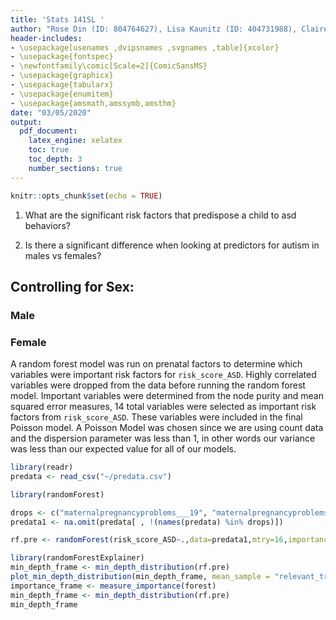 ```yaml
---
title: 'Stats 141SL '
author: "Rose Din (ID: 804764627), Lisa Kaunitz (ID: 404731988), Claire Markey (ID: 104789928), Allison Ocelo (ID: 404799327), Cristina Sanchez (ID: 805119924), and Kayla Schroeder (ID: 804729436) - Section 1A"
header-includes:
- \usepackage[usenames ,dvipsnames ,svgnames ,table]{xcolor}
- \usepackage{fontspec}
- \newfontfamily\comic[Scale=2]{ComicSansMS}
- \usepackage{graphicx}
- \usepackage{tabularx}
- \usepackage{enumitem}
- \usepackage{amsmath,amssymb,amsthm}
date: "03/05/2020"
output: 
  pdf_document:
    latex_engine: xelatex
    toc: true
    toc_depth: 3
    number_sections: true
---
```


```r
knitr::opts_chunk$set(echo = TRUE)
```
\thispagestyle{empty}
\newpage
\section{Abstract}

\textit{This is my abstract.}

\newpage
\section{Research Questions}

1. What are the significant risk factors that predispose a child to asd behaviors?

2. Is there a significant difference when looking at predictors for autism in males vs females? 

\section{Variables of the Study and how they were Measured}

\begin{center}
\begin{tabular}{ | l | l | p{10cm} |} 
\hline
\multicolumn{3}{|c|}{Data Codebook} \\
\hline
Number & Attribute & Description \\
\hline
\hline
1 & momsdeliveryage & Mother's Age at Delivery.\\ \hline
2 & momsedu & Mother's Education Level.	\\ \hline
3 & delivery & How was your baby delivered? \\ \hline
4 & babymortality & Misscarriages, or infant death at birth \\ \hline
5 & mathealth count & Maternal mental health count\\ \hline
6 & sex & Baby's Gender. 1 = Male, 0 = Female	\\ \hline
7 & tri alcohol & Total number of trimesters alcohol was used.	\\ \hline
8 & tri tabacco & Total number of trimesters tabacco was used. \\ \hline	
9 & tri vaping & Total number of trimesters vaping was used.\\ \hline
10 & tri cannabis & Total number of trimesters cannabis was used.\\ \hline		   
11 & mom trauma & Did the mother experience any extremely stressful event during pregnancy, such as the death of a family member, divorce, homelessness, living in a war zone, or abuse?\\ \hline	
12 & asd1 & Total number of family members with ASD (experiencing other)	
1 = have 1+ family members with ASD, 0 otherwise.\\ \hline		   
13 & szbpfamily1 & Total number of family members with SZ/BP (experiencing other). 
1 = have 1+ family members with SZ/BP, 0 otherwise. \\ \hline	
14 & ddfamily1 &Did any of the following family members have a history of developmental delay while an infant?
1 = have 1+ family members with developmental delay, 0 otherwise\\ \hline	
15 & artmethod 1  & In vitro fertilization (IVF) assisted in conceiving baby.	\\ \hline
16 & whenfever 3 & Mothers fever during Third Trimester (weeks 28-40). \\ \hline
29 & deaf1 & Total number of family members Deaf (experiencing other).
1 = have 1+ family members Deaf, 0 otherwise.\\ \hline	
17 & maternalpregnancyproblems 1 & Were there any of the following interventions, complications, or abnormalities during this pregnancy with baby - Gestational diabetes. \\ \hline
18 & maternalpregnancyproblems 2 & Were there any of the following interventions, complications, or abnormalities during this pregnancy with baby - Infections requiring antibiotics . \\ \hline
19 & maternalpregnancyproblems 3 & Were there any of the following interventions, complications, or abnormalities during this pregnancy with baby - Placenta previa. \\ \hline
20 & maternalpregnancyproblems 4 & Were there any of the following interventions, complications, or abnormalities during this pregnancy with baby - Antidepressants to treat depression. \\ \hline
21 & maternalpregnancyproblems 7 & Were there any of the following interventions, complications, or abnormalities during this pregnancy with baby - Preeclampsia/eclampsia . \\ \hline
22 & maternalpregnancyproblems 8 & Were there any of the following interventions, complications, or abnormalities during this pregnancy with baby -  Anemia. \\ \hline
23 & maternalpregnancyproblems 9 & Were there any of the following interventions, complications, or abnormalities during this pregnancy with baby - Hypertension (high blood pressure). \\ \hline
24 & maternalpregnancyproblems 11 & Were there any of the following interventions, complications, or abnormalities during this pregnancy with baby - Preterm labor. \\ \hline
25 & maternalpregnancyproblems 13 & Were there any of the following interventions, complications, or abnormalities during this pregnancy with baby - Placental abruption. \\ \hline
26 & maternalpregnancyproblems 14 & Were there any of the following interventions, complications, or abnormalities during this pregnancy with baby - Vaginal bleeding. \\ \hline
27 & maternalpregnancyproblems 16 & Were there any of the following interventions, complications, or abnormalities during this pregnancy with baby -  Hyperemesis gravidarum. \\ \hline
28 & risk score ASD & Total number of ASD risk behaviors.  Large number suggests higher risk.\\ 
\hline 
\end{tabular} 
\end{center}


\newpage
\section{Exploratory Data Analysis}

## Controlling for Sex: 

### Male 

### Female



\newpage
\section{Statistical analysis used to answer the research questions}
A random forest model was run on prenatal factors to determine which variables were important risk factors for `risk_score_ASD`. Highly correlated variables were dropped from the data before running the random forest model. Important variables were determined from the node purity and mean squared error measures, 14 total variables were selected as important risk factors from `risk_score_ASD`. These variables were included in the final Poisson model. A Poisson Model was chosen since we are using count data and the dispersion parameter was less than 1, in other words our variance was less than our expected value for all of our models.

```r
library(readr)
predata <- read_csv("~/predata.csv")

library(randomForest)

drops <- c("maternalpregnancyproblems___19", "maternalpregnancyproblems___20", "matmentalhealth___1", "matmentalhealth___2", "matmentalhealth___3","matmentalhealth___4", "matmentalhealth___5", "matmentalhealth___6", "matmentalhealth___7", "mat_dep", "mat_anx", "mat_ocd","mat_bp","mat_adhd","mat_pssd","maternalproblems1","art","momlivebirths","totalpregnancies","maternalpregnancyproblems___18","momfever")
predata1 <- na.omit(predata[ , !(names(predata) %in% drops)])

rf.pre <- randomForest(risk_score_ASD~.,data=predata1,mtry=16,importance=TRUE,ntrees=1000)
```
```r
library(randomForestExplainer)
min_depth_frame <- min_depth_distribution(rf.pre)
plot_min_depth_distribution(min_depth_frame, mean_sample = "relevant_trees", k = 15)
importance_frame <- measure_importance(forest)
min_depth_frame <- min_depth_distribution(rf.pre)
min_depth_frame
```
\textit{Text}


\newpage
\section{Summary of results}

\textit{Text}


\newpage
\section{Interpretation of results}

\textit{Text}

\newpage
\section{Interpretation of plots}

\textit{Text}

\newpage
\section{Overall conclusions}

\textit{Text}

\newpage
\section{Challenges of the study}

\textit{Text}

\newpage
\section{Recommendations for the future}

\textit{Text}
